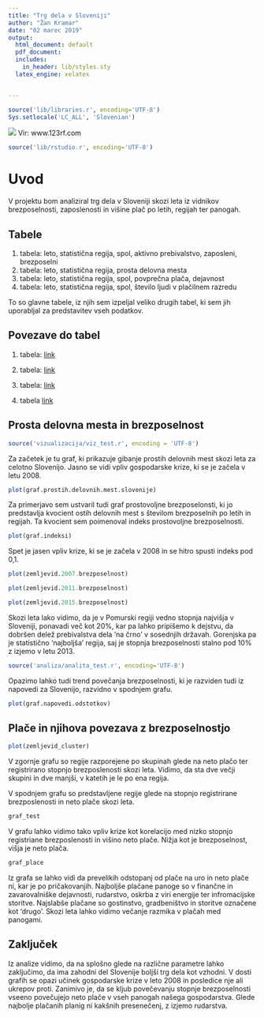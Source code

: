 ```yaml
---
title: "Trg dela v Sloveniji"
author: "Žan Kramar"
date: "02 marec 2019"
output:
  html_document: default
  pdf_document: 
  includes:
    in_header: lib/styles.sty
  latex_engine: xelatex


---
```


```r

source('lib/libraries.r', encoding='UTF-8')
Sys.setlocale('LC_ALL', 'Slovenian')
```

![](slike/slika_zacetek.jpg)
Vir: www.123rf.com


```r
source('lib/rstudio.r', encoding='UTF-8')
```

# Uvod

V projektu bom analiziral trg dela v Sloveniji skozi leta iz vidnikov brezposelnosti, zaposlenosti in višine plač po letih, regijah ter panogah.

## Tabele

1. tabela: leto, statistična regija, spol, aktivno prebivalstvo, zaposleni, brezposelni
2. tabela: leto, statistična regija, prosta delovna mesta
3. tabela: leto, statistična regija, spol, povprečna plača, dejavnost
4. tabela: leto, statistična regija, spol, število ljudi v plačilnem razredu

To so glavne tabele, iz njih sem izpeljal veliko drugih tabel, ki sem jih uporabljal za predstavitev vseh podatkov.

## Povezave do tabel

1. tabela: [link]('https://pxweb.stat.si/pxweb/Dialog/varval.asp?ma=0700950S&ti=&path=../Database/Dem_soc/07_trg_dela/90_arhivski_podatki/02_akt_preb_mes_arhiv/&lang=2')

2. tabela: [link]('https://pxweb.stat.si/pxweb/Dialog/varval.asp?ma=0711535S&ti=&path=../Database/Dem_soc/07_trg_dela/10_place/10_07115_zap_osebe_placa/&lang=2')

3. tabela: [link]('https://pxweb.stat.si/pxweb/Dialog/varval.asp?ma=0701081S&ti=&path=../Database/Dem_soc/07_trg_dela/90_arhivski_podatki/80_place_arhiv/&lang=2')

4. tabela [link](https://pxweb.stat.si/pxweb/Dialog/varval.asp?ma=0714694S&ti=&path=../Database/Dem_soc/07_trg_dela/30_07146_prosta_mesta/&lang=2')



## Prosta delovna mesta in brezposelnost
```r
source('vizualizacija/viz_test.r', encoding = 'UTF-8')
```
Za začetek je tu graf, ki prikazuje gibanje prostih delovnih mest skozi leta za celotno Slovenijo. Jasno se vidi vpliv gospodarske krize, ki se je začela v letu 2008.

```r
plot(graf.prostih.delovnih.mest.slovenije)
```

Za primerjavo sem ustvaril tudi graf prostovoljne brezposelonsti, ki jo predstavlja kvocient ostih delovnih mest s številom brezposelnih po letih in regijah. Ta kvocient sem poimenoval indeks prostovoljne brezposelnosti.

```r
plot(graf.indeksi)
```
Spet je jasen vpliv krize, ki se je začela v 2008 in se hitro spusti indeks pod 0,1.

```r
plot(zemljevid.2007.brezposelnost)

plot(zemljevid.2011.brezposelnost)

plot(zemljevid.2015.brezposelnost)
```

Skozi leta lako vidimo, da je v Pomurski regiji vedno stopnja najvišja v Sloveniji, ponavadi več kot 20%, kar pa lahko pripišemo k dejstvu, da dobršen delež prebivalstva dela 'na črno' v sosednjih državah. Gorenjska pa je statistično 'najboljša' regija, saj je stopnja brezposelnosti stalno pod 10% z izjemo v letu 2013.


```r
source('analiza/analita_test.r', encoding='UTF-8')
```
Opazimo lahko tudi trend povečanja brezposelnosti, ki je razviden tudi iz napovedi za Slovenijo, razvidno v spodnjem grafu.

```r
plot(graf.napovedi.odstotkov)
```

## Plače in njihova povezava z brezposelnostjo

```r
plot(zemljevid_cluster)
```
V zgornje grafu so regije razporejene po skupinah glede na neto plačo ter registrirano stopnjo brezposlenosti skozi leta. Vidimo, da sta dve večji skupini in dve manjši, v katetih je le po ena regija. 


V spodnjem grafu so predstavljene regije glede na stopnjo registrirane brezposlenosti in neto plače skozi leta.

```r
graf_test
```
V grafu lahko vidimo tako vpliv krize kot korelacijo med nizko stopnjo registriane brezposlenosti in višino neto plače. Nižja kot je brezposelnost, višja je neto plača.

```r
graf_place
```

Iz grafa se lahko vidi da prevelikih odstopanj od plače na uro in neto plače ni, kar je po pričakovanjih. Najboljše plačane panoge so v finančne in zavarovalniške dejavnosti, rudarstvo, oskrba z  viri energije ter infromacijske storitve. Najslabše plačane so gostinstvo, gradbeništvo in storitve označene kot 'drugo'. Skozi leta lahko vidimo večanje razmika v plačah med panogami.

## Zaključek

Iz analize vidimo, da na splošno glede na različne parametre lahko zaključimo, da ima zahodni del Slovenije boljši trg dela kot vzhodni.
V dosti grafih se opazi učinek gospodarske krize v leto 2008 in posledice nje ali ukrepov proti.
Zanimivo je, da se kljub povečevanju stopnje brezposelnosti vseeno povečujejo neto plače v vseh panogah našega gospodarstva. Glede najbolje plačanih planig ni kakšnih presenečenj, z izjemo rudarstva.






